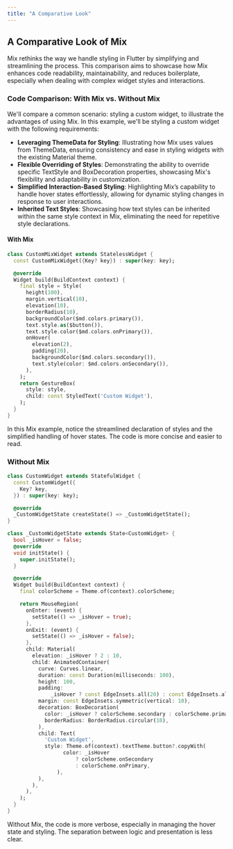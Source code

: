 ```yaml
---
title: "A Comparative Look"
---
```


## A Comparative Look of Mix

Mix rethinks the way we handle styling in Flutter by simplifying and streamlining the process. This comparison aims to showcase how Mix enhances code readability, maintainability, and reduces boilerplate, especially when dealing with complex widget styles and interactions.

### Code Comparison: With Mix vs. Without Mix

We'll compare a common scenario: styling a custom widget, to illustrate the advantages of using Mix. In this example, we'll be styling a custom widget with the following requirements:

- **Leveraging ThemeData for Styling**: Illustrating how Mix uses values from ThemeData, ensuring consistency and ease in styling widgets with the existing Material theme.
- **Flexible Overriding of Styles**: Demonstrating the ability to override specific TextStyle and BoxDecoration properties, showcasing Mix's flexibility and adaptability in customization.
- **Simplified Interaction-Based Styling**: Highlighting Mix’s capability to handle hover states effortlessly, allowing for dynamic styling changes in response to user interactions.
- **Inherited Text Styles**: Showcasing how text styles can be inherited within the same style context in Mix, eliminating the need for repetitive style declarations.

#### With Mix

```dart
class CustomMixWidget extends StatelessWidget {
  const CustomMixWidget({Key? key}) : super(key: key);

  @override
  Widget build(BuildContext context) {
    final style = Style(
      height(100),
      margin.vertical(10),
      elevation(10),
      borderRadius(10),
      backgroundColor($md.colors.primary()),
      text.style.as($button()),
      text.style.color($md.colors.onPrimary()),
      onHover(
        elevation(2),
        padding(20),
        backgroundColor($md.colors.secondary()),
        text.style(color: $md.colors.onSecondary()),
      ),
    );
    return GestureBox(
      style: style,
      child: const StyledText('Custom Widget'),
    );
  }
}
```

In this Mix example, notice the streamlined declaration of styles and the simplified handling of hover states. The code is more concise and easier to read.

### Without Mix

```dart
class CustomWidget extends StatefulWidget {
  const CustomWidget({
    Key? key,
  }) : super(key: key);

  @override
  _CustomWidgetState createState() => _CustomWidgetState();
}

class _CustomWidgetState extends State<CustomWidget> {
  bool _isHover = false;
  @override
  void initState() {
    super.initState();
  }

  @override
  Widget build(BuildContext context) {
    final colorScheme = Theme.of(context).colorScheme;

    return MouseRegion(
      onEnter: (event) {
        setState(() => _isHover = true);
      },
      onExit: (event) {
        setState(() => _isHover = false);
      },
      child: Material(
        elevation: _isHover ? 2 : 10,
        child: AnimatedContainer(
          curve: Curves.linear,
          duration: const Duration(milliseconds: 100),
          height: 100,
          padding:
              _isHover ? const EdgeInsets.all(20) : const EdgeInsets.all(0),
          margin: const EdgeInsets.symmetric(vertical: 10),
          decoration: BoxDecoration(
            color: _isHover ? colorScheme.secondary : colorScheme.primary,
            borderRadius: BorderRadius.circular(10),
          ),
          child: Text(
            'Custom Widget',
            style: Theme.of(context).textTheme.button?.copyWith(
                  color: _isHover
                      ? colorScheme.onSecondary
                      : colorScheme.onPrimary,
                ),
          ),
        ),
      ),
    );
  }
}

```

Without Mix, the code is more verbose, especially in managing the hover state and styling. The separation between logic and presentation is less clear.
